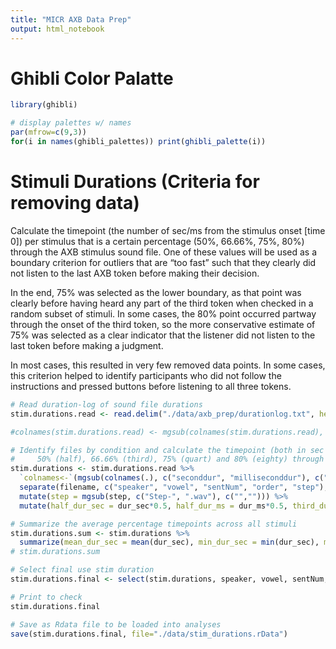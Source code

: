 ```yaml
---
title: "MICR AXB Data Prep"
output: html_notebook
---
```


# Ghibli Color Palatte

```r
library(ghibli)

# display palettes w/ names
par(mfrow=c(9,3))
for(i in names(ghibli_palettes)) print(ghibli_palette(i))

```

# Stimuli Durations (Criteria for removing data)

Calculate the timepoint (the number of sec/ms from the stimulus onset [time 0]) per stimulus that is a certain percentage (50%, 66.66%, 75%, 80%) through the AXB stimulus sound file. One of these values will be used as a boundary criterion for outliers that are "too fast" such that they clearly did not listen to the last AXB token before making their decision.

In the end, 75% was selected as the lower boundary, as that point was clearly before having heard any part of the third token when checked in a random subset of stimuli. In some cases, the 80% point occurred partway through the onset of the third token, so the more conservative estimate of 75% was selected as a clear indicator that the listener did not listen to the last token before making a judgment. 

In most cases, this resulted in very few removed data points. In some cases, this criterion helped to identify participants who did not follow the instructions and pressed buttons before listening to all three tokens.

```r
# Read duration-log of sound file durations
stim.durations.read <- read.delim("./data/axb_prep/durationlog.txt", header=TRUE)

#colnames(stim.durations.read) <- mgsub(colnames(stim.durations.read), c("seconddur", "milliseconddur"), c("dur_sec", "dur_ms"))

# Identify files by condition and calculate the timepoint (both in sec and ms) per stimulus that is:
#     50% (half), 66.66% (third), 75% (quart) and 80% (eighty) through the sound file
stim.durations <- stim.durations.read %>%
  `colnames<-`(mgsub(colnames(.), c("seconddur", "milliseconddur"), c("dur_sec", "dur_ms"))) %>%
  separate(filename, c("speaker", "vowel", "sentNum", "order", "step"), sep="_") %>%
  mutate(step = mgsub(step, c("Step-", ".wav"), c("",""))) %>%
  mutate(half_dur_sec = dur_sec*0.5, half_dur_ms = dur_ms*0.5, third_dur_sec = (dur_sec*0.66667), third_dur_ms = (dur_ms*0.66667), quart_dur_sec = dur_sec*0.75, quart_dur_ms = dur_ms*0.75, eighty_dur_sec = dur_sec*0.8, eighty_dur_ms = dur_ms*0.8,)

# Summarize the average percentage timepoints across all stimuli
stim.durations.sum <- stim.durations %>%
  summarize(mean_dur_sec = mean(dur_sec), min_dur_sec = min(dur_sec), max_dur_sec = max(dur_sec), max_half_sec = max(half_dur_sec), min_quart_sec = min(quart_dur_sec))
# stim.durations.sum

# Select final use stim duration
stim.durations.final <- select(stim.durations, speaker, vowel, sentNum, order, step, dur_sec, dur_ms, quart_dur_sec, quart_dur_ms)

# Print to check
stim.durations.final

# Save as Rdata file to be loaded into analyses
save(stim.durations.final, file="./data/stim_durations.rData")
```
